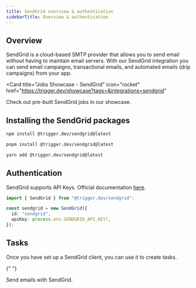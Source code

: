 ```yaml
---
title: SendGrid overview & authentication
sidebarTitle: Overview & authentication
---
```


## Overview

SendGrid is a cloud-based SMTP provider that allows you to send email without having to maintain email servers. With our SendGrid integration you can send email campaigns, transactional emails, and automated emails (drip campaigns) from your app.

<Card
  title="Jobs Showcase - SendGrid"
  icon="rocket"
  href="https://trigger.dev/showcase?tags=&integrations=sendgrid"
>
  Check out pre-built SendGrid jobs in our showcase.
</Card>

## Installing the SendGrid packages

<CodeGroup>

```bash npm
npm install @trigger.dev/sendgrid@latest
```

```bash pnpm
pnpm install @trigger.dev/sendgrid@latest
```

```bash yarn
yarn add @trigger.dev/sendgrid@latest
```

</CodeGroup>

## Authentication

SendGrid supports API Keys. Official documentation [here](https://docs.sendgrid.com/ui/account-and-settings/api-keys).

```ts
import { SendGrid } from "@trigger.dev/sendgrid";

const sendgrid = new SendGrid({
  id: "sendgrid",
  apiKey: process.env.SENDGRID_API_KEY!,
});
```

## Tasks

Once you have set up a SendGrid client, you can use it to create tasks.

{" "}

<Card title="Tasks" icon="sparkles" href="/integrations/apis/sendgrid-tasks">
  Send emails with SendGrid.
</Card>
